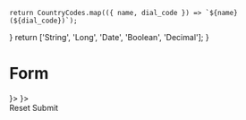 

    return CountryCodes.map(({ name, dial_code }) => `${name} (${dial_code})`);
}
    return ['String', 'Long', 'Date', 'Boolean', 'Decimal'];
}

<Meta title="Components/Form"/>

# Form

<Preview>
    <Story name="Overview">
        <div style={{ display: 'flex', justifyContent: 'center', margin: '0 auto', width: '60vw', maxWidth: '70rem'}}>
            <Form>
                <Form.Fieldset legend="Form fields">
                    <Form.Text label="Input" />
                    <Form.InputGroup label="Phone" prefix={<Form.Select label="Phone prefix" values={getCountryCodes()} value="France (+33)" style={{ width: '14rem' }}/>}>
                        <Form.Tel label="Phone number" />
                    </Form.InputGroup>
                    <Form.InputGroup label="Column" suffix={<Form.Select label="Column type" values={getColumnTypes()} value="Date" style={{ width: '8rem' }}/>}>
                        <Form.Text label="Column name" />
                    </Form.InputGroup>
                    <Form.InputGroup label="Amount"
                                     prefix="$"
                                     suffix=".00">
                        <Form.Number label="Amount without decimal" min="1" step="1" />
                    </Form.InputGroup>
                    <Form.File label="File" />
                    <Form.Password label="Password" />
                    <Form.Search label="Search" />
                    <Form.Textarea label="Textarea" />
                    <Form.Select label="Select" values={['', 'foo', 'bar']} value="foo"/>
                    <Form.Select label="Select multiple" values={['foo', 'bar']} multiple value={['foo']} />
                    <Form.Checkbox label="Checkbox" checked />
                    <Form.Radio label="Radio" checked />
                    <Form.Switch label="Switch" checked />
                    <Form.Switch label="Switch input/both/output" values={['input', 'both', 'output']} value="both"/>
                </Form.Fieldset>
                <div style={{ display: 'flex', justifyContent: 'space-between', padding: '2rem 0'}}>
                    <Button.Ghost onClick={action('clicked')}>Reset</Button.Ghost>
                    <Button.Primary onClick={action('clicked')}>Submit</Button.Primary>
                </div>
            </Form>
        </div>
    </Story>
</Preview>